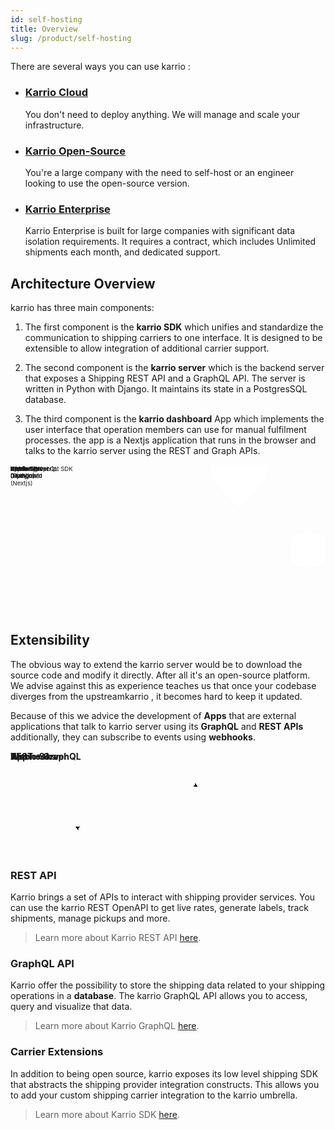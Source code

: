```yaml
---
id: self-hosting
title: Overview
slug: /product/self-hosting
---
```


There are several ways you can use karrio :

- ### [Karrio Cloud](https://karrio.io/get-started)

  You don't need to deploy anything. We will manage and scale your infrastructure.

- ### [Karrio Open-Source](/product/self-hosting/oss)

  You're a large company with the need to self-host or an engineer looking to use the open-source version.

- ### [Karrio Enterprise](/product/self-hosting/enterprise)

  Karrio Enterprise is built for large companies with significant data isolation requirements.
  It requires a contract, which includes Unlimited shipments each month, and dedicated support.

## Architecture Overview

karrio has three main components:

1. The first component is the **karrio SDK** which unifies and standardize
   the communication to shipping carriers to one interface. It is designed
   to be extensible to allow integration of additional carrier support.

2. The second component is the **karrio server** which is the backend server
   that exposes a Shipping REST API and a GraphQL API. The server is written in
   Python with Django. It maintains its state in a PostgresSQL database.

3. The third component is the **karrio dashboard** App which implements the user
   interface that operation members can use for manual fulfilment processes.
   the app is a Nextjs application that runs in the browser and talks to the
   karrio server using the REST and Graph APIs.

<div style={{ textAlign: "center" }}>
  <svg
    xmlns="http://www.w3.org/2000/svg"
    xmlnsXlink="http://www.w3.org/1999/xlink"
    style={{ maxWidth: "100%" }}
    version="1.1"
    width="741px"
    height="351px"
    viewBox="-0.5 -0.5 741 351"
  >
    <g>
      <rect
        x={214}
        y="177.5"
        width={110}
        height={45}
        fill="rgba(255, 255, 255, 1)"
        stroke="var(--ifm-font-color-base)"
        strokeDasharray="3 3"
        pointerEvents="all"
      />
      <g transform="translate(-0.5 -0.5)">
        <switch>
          <foreignObject
            pointerEvents="none"
            width="100%"
            height="100%"
            requiredFeatures="http://www.w3.org/TR/SVG11/feature#Extensibility"
            style={{ overflow: "visible", textAlign: "left" }}
          >
            <div
              xmlns="http://www.w3.org/1999/xhtml"
              style={{
                display: "flex",
                alignItems: "unsafe center",
                justifyContent: "unsafe center",
                width: "108px",
                height: "1px",
                paddingTop: "200px",
                marginLeft: "215px",
              }}
            >
              <div
                data-drawio-colors="color: #000000; "
                style={{
                  boxSizing: "border-box",
                  fontSize: "0px",
                  textAlign: "center",
                }}
              >
                <div
                  style={{
                    display: "inline-block",
                    fontSize: "12px",
                    fontFamily: "Helvetica",
                    color: "rgb(0, 0, 0)",
                    lineHeight: "1.2",
                    pointerEvents: "all",
                    whiteSpace: "normal",
                    overflowWrap: "normal",
                  }}
                >
                  Karrio Typescript SDK
                </div>
              </div>
            </div>
          </foreignObject>
          <text
            x={269}
            y={204}
            fill="#000000"
            fontFamily="Helvetica"
            fontSize="12px"
            textAnchor="middle"
          >
            Karrio Typescri...
          </text>
        </switch>
      </g>
      <ellipse
        cx="537.5"
        cy={200}
        rx="67.5"
        ry="67.5"
        fill="rgba(255, 255, 255, 1)"
        stroke="var(--ifm-font-color-base)"
        pointerEvents="all"
      />
      <rect
        x="482.5"
        y={185}
        width={110}
        height={30}
        fill="none"
        stroke="none"
        pointerEvents="all"
      />
      <g transform="translate(-0.5 -0.5)">
        <switch>
          <foreignObject
            pointerEvents="none"
            width="100%"
            height="100%"
            requiredFeatures="http://www.w3.org/TR/SVG11/feature#Extensibility"
            style={{ overflow: "visible", textAlign: "left" }}
          >
            <div
              xmlns="http://www.w3.org/1999/xhtml"
              style={{
                display: "flex",
                alignItems: "unsafe center",
                justifyContent: "unsafe center",
                width: "1px",
                height: "1px",
                paddingTop: "200px",
                marginLeft: "538px",
              }}
            >
              <div
                data-drawio-colors="color: rgba(0, 0, 0, 1); "
                style={{
                  boxSizing: "border-box",
                  fontSize: "0px",
                  textAlign: "center",
                }}
              >
                <div
                  style={{
                    display: "inline-block",
                    fontSize: "12px",
                    fontFamily: "Helvetica",
                    color: "rgb(0, 0, 0)",
                    lineHeight: "1.2",
                    pointerEvents: "all",
                    whiteSpace: "nowrap",
                  }}
                >
                  <b>Karrio Server</b>
                  <br />
                  (Django)
                </div>
              </div>
            </div>
          </foreignObject>
          <text
            x={538}
            y={204}
            fill="rgba(0, 0, 0, 1)"
            fontFamily="Helvetica"
            fontSize="12px"
            textAnchor="middle"
          >
            Karrio Server...
          </text>
        </switch>
      </g>
      <path
        d="M 450 200 L 470 200 L 450 200 L 470 200"
        fill="none"
        stroke="var(--ifm-font-color-base)"
        strokeMiterlimit={10}
        pointerEvents="stroke"
      />
      <path
        d="M 660 175 C 660 166.72 677.91 160 700 160 C 710.61 160 720.78 161.58 728.28 164.39 C 735.79 167.21 740 171.02 740 175 L 740 225 C 740 233.28 722.09 240 700 240 C 677.91 240 660 233.28 660 225 Z"
        fill="rgba(255, 255, 255, 1)"
        stroke="var(--ifm-font-color-base)"
        strokeMiterlimit={10}
        strokeDasharray="3 3"
        pointerEvents="all"
      />
      <path
        d="M 740 175 C 740 183.28 722.09 190 700 190 C 677.91 190 660 183.28 660 175"
        fill="none"
        stroke="var(--ifm-font-color-base)"
        strokeMiterlimit={10}
        strokeDasharray="3 3"
        pointerEvents="all"
      />
      <rect
        x={665}
        y="192.5"
        width={70}
        height={30}
        fill="none"
        stroke="none"
        pointerEvents="all"
      />
      <g transform="translate(-0.5 -0.5)">
        <switch>
          <foreignObject
            pointerEvents="none"
            width="100%"
            height="100%"
            requiredFeatures="http://www.w3.org/TR/SVG11/feature#Extensibility"
            style={{ overflow: "visible", textAlign: "left" }}
          >
            <div
              xmlns="http://www.w3.org/1999/xhtml"
              style={{
                display: "flex",
                alignItems: "unsafe center",
                justifyContent: "unsafe center",
                width: "1px",
                height: "1px",
                paddingTop: "208px",
                marginLeft: "700px",
              }}
            >
              <div
                data-drawio-colors="color: rgba(0, 0, 0, 1); "
                style={{
                  boxSizing: "border-box",
                  fontSize: "0px",
                  textAlign: "center",
                }}
              >
                <div
                  style={{
                    display: "inline-block",
                    fontSize: "12px",
                    fontFamily: "Helvetica",
                    color: "rgb(0, 0, 0)",
                    lineHeight: "1.2",
                    pointerEvents: "all",
                    whiteSpace: "nowrap",
                  }}
                >
                  Database
                  <br />
                  (Postgres)
                </div>
              </div>
            </div>
          </foreignObject>
          <text
            x={700}
            y={211}
            fill="rgba(0, 0, 0, 1)"
            fontFamily="Helvetica"
            fontSize="12px"
            textAnchor="middle"
          >
            Database...
          </text>
        </switch>
      </g>
      <path
        d="M 605 200 L 660 200"
        fill="none"
        stroke="var(--ifm-font-color-base)"
        strokeMiterlimit={10}
        pointerEvents="stroke"
      />
      <path
        d="M 537.51 0 L 586.88 50 L 537.51 100 L 488.13 50 Z"
        fill="rgba(255, 255, 255, 1)"
        stroke="var(--ifm-font-color-base)"
        strokeMiterlimit={10}
        strokeDasharray="3 3"
        pointerEvents="all"
      />
      <rect
        x="507.51"
        y={35}
        width={60}
        height={30}
        fill="none"
        stroke="none"
        pointerEvents="all"
      />
      <g transform="translate(-0.5 -0.5)">
        <switch>
          <foreignObject
            pointerEvents="none"
            width="100%"
            height="100%"
            requiredFeatures="http://www.w3.org/TR/SVG11/feature#Extensibility"
            style={{ overflow: "visible", textAlign: "left" }}
          >
            <div
              xmlns="http://www.w3.org/1999/xhtml"
              style={{
                display: "flex",
                alignItems: "unsafe center",
                justifyContent: "unsafe center",
                width: "1px",
                height: "1px",
                paddingTop: "50px",
                marginLeft: "538px",
              }}
            >
              <div
                data-drawio-colors="color: rgba(0, 0, 0, 1); "
                style={{
                  boxSizing: "border-box",
                  fontSize: "0px",
                  textAlign: "center",
                }}
              >
                <div
                  style={{
                    display: "inline-block",
                    fontSize: "12px",
                    fontFamily: "Helvetica",
                    color: "rgb(0, 0, 0)",
                    lineHeight: "1.2",
                    pointerEvents: "all",
                    whiteSpace: "nowrap",
                  }}
                >
                  Workers
                  <br />
                  (Huey)
                </div>
              </div>
            </div>
          </foreignObject>
          <text
            x={538}
            y={54}
            fill="rgba(0, 0, 0, 1)"
            fontFamily="Helvetica"
            fontSize="12px"
            textAnchor="middle"
          >
            Workers...
          </text>
        </switch>
      </g>
      <rect
        x={0}
        y="177.5"
        width={100}
        height={45}
        fill="rgba(255, 255, 255, 1)"
        stroke="var(--ifm-font-color-base)"
        pointerEvents="all"
      />
      <rect
        x={10}
        y={175}
        width={80}
        height={50}
        fill="none"
        stroke="none"
        pointerEvents="all"
      />
      <g transform="translate(-0.5 -0.5)">
        <switch>
          <foreignObject
            pointerEvents="none"
            width="100%"
            height="100%"
            requiredFeatures="http://www.w3.org/TR/SVG11/feature#Extensibility"
            style={{ overflow: "visible", textAlign: "left" }}
          >
            <div
              xmlns="http://www.w3.org/1999/xhtml"
              style={{
                display: "flex",
                alignItems: "unsafe center",
                justifyContent: "unsafe center",
                width: "1px",
                height: "1px",
                paddingTop: "200px",
                marginLeft: "50px",
              }}
            >
              <div
                data-drawio-colors="color: rgba(0, 0, 0, 1); "
                style={{
                  boxSizing: "border-box",
                  fontSize: "0px",
                  textAlign: "center",
                }}
              >
                <div
                  style={{
                    display: "inline-block",
                    fontSize: "12px",
                    fontFamily: "Helvetica",
                    color: "rgb(0, 0, 0)",
                    lineHeight: "1.2",
                    pointerEvents: "all",
                    whiteSpace: "nowrap",
                  }}
                >
                  <b>
                    Karrio <br />
                    Dashboard
                  </b>
                  <br />
                  (Nextjs)
                </div>
              </div>
            </div>
          </foreignObject>
          <text
            x={50}
            y={204}
            fill="rgba(0, 0, 0, 1)"
            fontFamily="Helvetica"
            fontSize="12px"
            textAnchor="middle"
          >
            Karrio...
          </text>
        </switch>
      </g>
      <path
        d="M 120 200 L 100 200"
        fill="none"
        stroke="var(--ifm-font-color-base)"
        strokeMiterlimit={10}
        pointerEvents="stroke"
      />
      <rect
        x={120}
        y={190}
        width={70}
        height={20}
        fill="none"
        stroke="none"
        pointerEvents="all"
      />
      <g transform="translate(-0.5 -0.5)">
        <switch>
          <foreignObject
            pointerEvents="none"
            width="100%"
            height="100%"
            requiredFeatures="http://www.w3.org/TR/SVG11/feature#Extensibility"
            style={{ overflow: "visible", textAlign: "left" }}
          >
            <div
              xmlns="http://www.w3.org/1999/xhtml"
              style={{
                display: "flex",
                alignItems: "unsafe center",
                justifyContent: "unsafe center",
                width: "1px",
                height: "1px",
                paddingTop: "200px",
                marginLeft: "155px",
              }}
            >
              <div
                data-drawio-colors="color: rgba(0, 0, 0, 1); "
                style={{
                  boxSizing: "border-box",
                  fontSize: "0px",
                  textAlign: "center",
                }}
              >
                <div
                  style={{
                    display: "inline-block",
                    fontSize: "12px",
                    fontFamily: "Helvetica",
                    color: "var(--ifm-font-color-base)",
                    lineHeight: "1.2",
                    pointerEvents: "all",
                    whiteSpace: "nowrap",
                  }}
                >
                  Typescript
                </div>
              </div>
            </div>
          </foreignObject>
          <text
            x={155}
            y={204}
            fill="rgba(0, 0, 0, 1)"
            fontFamily="Helvetica"
            fontSize="12px"
            textAnchor="middle"
          >
            Typescript
          </text>
        </switch>
      </g>
      <path
        d="M 214 200 L 190 200"
        fill="none"
        stroke="var(--ifm-font-color-base)"
        strokeMiterlimit={10}
        pointerEvents="stroke"
      />
      <rect
        x={340}
        y={190}
        width={110}
        height={20}
        fill="none"
        stroke="none"
        pointerEvents="all"
      />
      <g transform="translate(-0.5 -0.5)">
        <switch>
          <foreignObject
            pointerEvents="none"
            width="100%"
            height="100%"
            requiredFeatures="http://www.w3.org/TR/SVG11/feature#Extensibility"
            style={{ overflow: "visible", textAlign: "left" }}
          >
            <div
              xmlns="http://www.w3.org/1999/xhtml"
              style={{
                display: "flex",
                alignItems: "unsafe center",
                justifyContent: "unsafe center",
                width: "1px",
                height: "1px",
                paddingTop: "200px",
                marginLeft: "395px",
              }}
            >
              <div
                data-drawio-colors="color: rgba(0, 0, 0, 1); "
                style={{
                  boxSizing: "border-box",
                  fontSize: "0px",
                  textAlign: "center",
                }}
              >
                <div
                  style={{
                    display: "inline-block",
                    fontSize: "12px",
                    fontFamily: "Helvetica",
                    color: "var(--ifm-font-color-base)",
                    lineHeight: "1.2",
                    pointerEvents: "all",
                    whiteSpace: "nowrap",
                  }}
                >
                  REST + GraphQL
                </div>
              </div>
            </div>
          </foreignObject>
          <text
            x={395}
            y={204}
            fill="rgba(0, 0, 0, 1)"
            fontFamily="Helvetica"
            fontSize="12px"
            textAnchor="middle"
          >
            REST + GraphQL
          </text>
        </switch>
      </g>
      <path
        d="M 324 200 L 340 200"
        fill="none"
        stroke="var(--ifm-font-color-base)"
        strokeMiterlimit={10}
        pointerEvents="stroke"
      />
      <rect
        x="491.25"
        y={310}
        width="92.5"
        height={40}
        fill="rgba(255, 255, 255, 1)"
        stroke="var(--ifm-font-color-base)"
        pointerEvents="all"
      />
      <rect
        x="486.5"
        y={315}
        width={100}
        height={30}
        fill="none"
        stroke="none"
        pointerEvents="all"
      />
      <g transform="translate(-0.5 -0.5)">
        <switch>
          <foreignObject
            pointerEvents="none"
            width="100%"
            height="100%"
            requiredFeatures="http://www.w3.org/TR/SVG11/feature#Extensibility"
            style={{ overflow: "visible", textAlign: "left" }}
          >
            <div
              xmlns="http://www.w3.org/1999/xhtml"
              style={{
                display: "flex",
                alignItems: "unsafe center",
                justifyContent: "unsafe center",
                width: "1px",
                height: "1px",
                paddingTop: "330px",
                marginLeft: "537px",
              }}
            >
              <div
                data-drawio-colors="color: rgba(0, 0, 0, 1); "
                style={{
                  boxSizing: "border-box",
                  fontSize: "0px",
                  textAlign: "center",
                }}
              >
                <div
                  style={{
                    display: "inline-block",
                    fontSize: "12px",
                    fontFamily: "Helvetica",
                    color: "rgb(0, 0, 0)",
                    lineHeight: "1.2",
                    pointerEvents: "all",
                    whiteSpace: "nowrap",
                  }}
                >
                  <b>Karrio SDK</b>
                  <br />
                  (Python)
                </div>
              </div>
            </div>
          </foreignObject>
          <text
            x={537}
            y={334}
            fill="rgba(0, 0, 0, 1)"
            fontFamily="Helvetica"
            fontSize="12px"
            textAnchor="middle"
          >
            Karrio SDK...
          </text>
        </switch>
      </g>
      <path
        d="M 537.5 132.5 L 537.51 100"
        fill="none"
        stroke="var(--ifm-font-color-base)"
        strokeMiterlimit={10}
        pointerEvents="stroke"
      />
      <path
        d="M 537.5 310 L 537.5 267.5"
        fill="none"
        stroke="var(--ifm-font-color-base)"
        strokeMiterlimit={10}
        pointerEvents="stroke"
      />
    </g>
    <switch>
      <g requiredFeatures="http://www.w3.org/TR/SVG11/feature#Extensibility" />
      <a
        transform="translate(0,-5)"
        xlinkHref="https://www.diagrams.net/doc/faq/svg-export-text-problems"
        target="_blank"
      >
        <text textAnchor="middle" fontSize="10px" x="50%" y="100%">
          Viewer does not support full SVG 1.1
        </text>
      </a>
    </switch>
  </svg>
</div>

## Extensibility

The obvious way to extend the karrio server would be to download
the source code and modify it directly. After all it's an open-source
platform. We advise against this as experience teaches us that once
your codebase diverges from the upstreamkarrio , it becomes
hard to keep it updated.

Because of this we advice the development of **Apps** that are
external applications that talk to karrio server using its **GraphQL**
and **REST APIs** additionally, they can subscribe to events using
**webhooks**.

<div style={{ textAlign: "center", paddingTop: "30px" }}>
  <svg
    xmlns="http://www.w3.org/2000/svg"
    version="1.1"
    width="381px"
    height="166px"
    viewBox="-0.5 -0.5 381 166"
  >
    <defs />
    <g>
      <ellipse
        cx={60}
        cy="77.5"
        rx={60}
        ry={60}
        fill="#ffffff"
        stroke="var(--ifm-font-color-base)"
        pointerEvents="all"
      />
      <rect
        x={5}
        y="67.5"
        width={110}
        height={20}
        fill="none"
        stroke="none"
        pointerEvents="all"
      />
      <g transform="translate(-0.5 -0.5)">
        <switch>
          <foreignObject
            pointerEvents="none"
            width="100%"
            height="100%"
            requiredFeatures="http://www.w3.org/TR/SVG11/feature#Extensibility"
            style={{ overflow: "visible", textAlign: "left" }}
          >
            <div
              xmlns="http://www.w3.org/1999/xhtml"
              style={{
                display: "flex",
                alignItems: "unsafe center",
                justifyContent: "unsafe center",
                width: "1px",
                height: "1px",
                paddingTop: "78px",
                marginLeft: "60px",
              }}
            >
              <div
                style={{
                  boxSizing: "border-box",
                  fontSize: "0px",
                  textAlign: "center",
                }}
              >
                <div
                  style={{
                    display: "inline-block",
                    fontSize: "12px",
                    fontFamily: "Helvetica",
                    color: "rgb(0, 0, 0)",
                    lineHeight: "1.2",
                    pointerEvents: "all",
                    whiteSpace: "nowrap",
                  }}
                >
                  <b>Karrio Server</b>
                </div>
              </div>
            </div>
          </foreignObject>
          <text
            x={60}
            y={81}
            fill="#000000"
            fontFamily="Helvetica"
            fontSize="12px"
            textAnchor="middle"
          >
            Karrio Server
          </text>
        </switch>
      </g>
      <rect
        x={135}
        y={145}
        width={110}
        height={20}
        fill="none"
        stroke="none"
        pointerEvents="all"
      />
      <g transform="translate(-0.5 -0.5)">
        <switch>
          <foreignObject
            pointerEvents="none"
            width="100%"
            height="100%"
            requiredFeatures="http://www.w3.org/TR/SVG11/feature#Extensibility"
            style={{ overflow: "visible", textAlign: "left" }}
          >
            <div
              xmlns="http://www.w3.org/1999/xhtml"
              style={{
                display: "flex",
                alignItems: "unsafe center",
                justifyContent: "unsafe center",
                width: "1px",
                height: "1px",
                paddingTop: "155px",
                marginLeft: "190px",
              }}
            >
              <div
                style={{
                  boxSizing: "border-box",
                  fontSize: "0px",
                  textAlign: "center",
                }}
              >
                <div
                  style={{
                    display: "inline-block",
                    fontSize: "12px",
                    fontFamily: "Helvetica",
                    color: "var(--ifm-font-color-base)",
                    lineHeight: "1.2",
                    pointerEvents: "all",
                    whiteSpace: "nowrap",
                  }}
                >
                  <b>REST + GraphQL</b>
                </div>
              </div>
            </div>
          </foreignObject>
          <text
            x={190}
            y={159}
            fill="#000000"
            fontFamily="Helvetica"
            fontSize="12px"
            textAnchor="middle"
          >
            REST + GraphQL
          </text>
        </switch>
      </g>
      <rect
        x={300}
        y="37.5"
        width={80}
        height={80}
        fill="#ffffff"
        stroke="var(--ifm-font-color-base)"
        pointerEvents="all"
      />
      <rect
        x={320}
        y="67.5"
        width={40}
        height={20}
        fill="none"
        stroke="none"
        pointerEvents="all"
      />
      <g transform="translate(-0.5 -0.5)">
        <switch>
          <foreignObject
            pointerEvents="none"
            width="100%"
            height="100%"
            requiredFeatures="http://www.w3.org/TR/SVG11/feature#Extensibility"
            style={{ overflow: "visible", textAlign: "left" }}
          >
            <div
              xmlns="http://www.w3.org/1999/xhtml"
              style={{
                display: "flex",
                alignItems: "unsafe center",
                justifyContent: "unsafe center",
                width: "1px",
                height: "1px",
                paddingTop: "78px",
                marginLeft: "340px",
              }}
            >
              <div
                style={{
                  boxSizing: "border-box",
                  fontSize: "0px",
                  textAlign: "center",
                }}
              >
                <div
                  style={{
                    display: "inline-block",
                    fontSize: "12px",
                    fontFamily: "Helvetica",
                    color: "rgb(0, 0, 0)",
                    lineHeight: "1.2",
                    pointerEvents: "all",
                    whiteSpace: "nowrap",
                  }}
                >
                  <b>
                    App
                    <br />
                  </b>
                </div>
              </div>
            </div>
          </foreignObject>
          <text
            x={340}
            y={81}
            fill="#000000"
            fontFamily="Helvetica"
            fontSize="12px"
            textAnchor="middle"
          >
            App
          </text>
        </switch>
      </g>
      <path
        d="M 102.43 35.07 Q 210 0 294.63 54.07"
        fill="none"
        stroke="var(--ifm-font-color-base)"
        strokeMiterlimit={10}
        pointerEvents="stroke"
      />
      <path
        d="M 299.06 56.9 L 291.27 56.08 L 294.63 54.07 L 295.04 50.18 Z"
        fill="#000000"
        stroke="var(--ifm-font-color-base)"
        strokeMiterlimit={10}
        pointerEvents="all"
      />
      <path
        d="M 300 97.5 Q 200 170 108.09 122.83"
        fill="none"
        stroke="var(--ifm-font-color-base)"
        strokeMiterlimit={10}
        pointerEvents="stroke"
      />
      <path
        d="M 103.42 120.44 L 111.25 120.52 L 108.09 122.83 L 108.05 126.75 Z"
        fill="#000000"
        stroke="var(--ifm-font-color-base)"
        strokeMiterlimit={10}
        pointerEvents="all"
      />
      <rect
        x={150}
        y={0}
        width={80}
        height={20}
        fill="none"
        stroke="none"
        pointerEvents="all"
      />
      <g transform="translate(-0.5 -0.5)">
        <switch>
          <foreignObject
            pointerEvents="none"
            width="100%"
            height="100%"
            requiredFeatures="http://www.w3.org/TR/SVG11/feature#Extensibility"
            style={{ overflow: "visible", textAlign: "left" }}
          >
            <div
              xmlns="http://www.w3.org/1999/xhtml"
              style={{
                display: "flex",
                alignItems: "unsafe center",
                justifyContent: "unsafe center",
                width: "1px",
                height: "1px",
                paddingTop: "10px",
                marginLeft: "190px",
              }}
            >
              <div
                style={{
                  boxSizing: "border-box",
                  fontSize: "0px",
                  textAlign: "center",
                }}
              >
                <div
                  style={{
                    display: "inline-block",
                    fontSize: "12px",
                    fontFamily: "Helvetica",
                    color: "var(--ifm-font-color-base)",
                    lineHeight: "1.2",
                    pointerEvents: "all",
                    whiteSpace: "nowrap",
                  }}
                >
                  <b>Webhooks</b>
                </div>
              </div>
            </div>
          </foreignObject>
          <text
            x={190}
            y={14}
            fill="#000000"
            fontFamily="Helvetica"
            fontSize="12px"
            textAnchor="middle"
          >
            Webhooks
          </text>
        </switch>
      </g>
    </g>
    <switch>
      <g requiredFeatures="http://www.w3.org/TR/SVG11/feature#Extensibility" />
      <a transform="translate(0,-5)" target="_blank">
        <text textAnchor="middle" fontSize="10px" x="50%" y="100%">
          Viewer does not support full SVG 1.1
        </text>
      </a>
    </switch>
  </svg>
</div>

### REST API

Karrio brings a set of APIs to interact with shipping provider services.
You can use the karrio REST OpenAPI to get live rates, generate labels,
track shipments, manage pickups and more.

> Learn more about Karrio REST API [here](/reference).

### GraphQL API

Karrio offer the possibility to store the shipping data related to your
shipping operations in a **database**. The karrio GraphQL API allows you
to access, query and visualize that data.

> Learn more about Karrio GraphQL [here](/reference/management).

### Carrier Extensions

In addition to being open source, karrio exposes its low level shipping
SDK that abstracts the shipping provider integration constructs. This allows
you to add your custom shipping carrier integration to the karrio umbrella.

> Learn more about Karrio SDK [here](/carriers/sdk).
